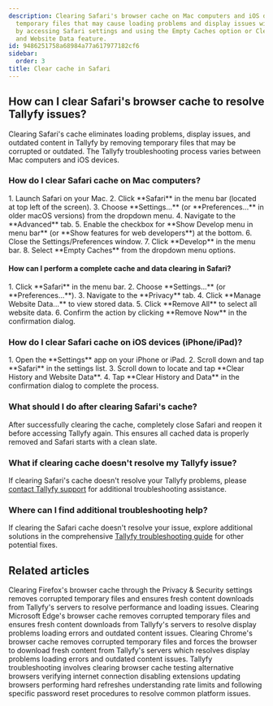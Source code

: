 ```yaml
---
description: Clearing Safari's browser cache on Mac computers and iOS devices removes
  temporary files that may cause loading problems and display issues with Tallyfy
  by accessing Safari settings and using the Empty Caches option or Clear History
  and Website Data feature.
id: 9486251758a68984a77a617977182cf6
sidebar:
  order: 3
title: Clear cache in Safari
---
```



## How can I clear Safari's browser cache to resolve Tallyfy issues?

Clearing Safari's cache eliminates loading problems, display issues, and outdated content in Tallyfy by removing temporary files that may be corrupted or outdated. The Tallyfy troubleshooting process varies between Mac computers and iOS devices.

### How do I clear Safari cache on Mac computers?

<Steps>
1. Launch Safari on your Mac.
2. Click **Safari** in the menu bar (located at top left of the screen).
3. Choose **Settings...** (or **Preferences...** in older macOS versions) from the dropdown menu.
4. Navigate to the **Advanced** tab.
5. Enable the checkbox for **Show Develop menu in menu bar** (or **Show features for web developers**) at the bottom.
6. Close the Settings/Preferences window.
7. Click **Develop** in the menu bar.
8. Select **Empty Caches** from the dropdown menu options.
</Steps>

#### How can I perform a complete cache and data clearing in Safari?

<Steps>
1. Click **Safari** in the menu bar.
2. Choose **Settings...** (or **Preferences...**).
3. Navigate to the **Privacy** tab.
4. Click **Manage Website Data...** to view stored data.
5. Click **Remove All** to select all website data.
6. Confirm the action by clicking **Remove Now** in the confirmation dialog.
</Steps>

### How do I clear Safari cache on iOS devices (iPhone/iPad)?

<Steps>
1. Open the **Settings** app on your iPhone or iPad.
2. Scroll down and tap **Safari** in the settings list.
3. Scroll down to locate and tap **Clear History and Website Data**.
4. Tap **Clear History and Data** in the confirmation dialog to complete the process.
</Steps>

### What should I do after clearing Safari's cache?

After successfully clearing the cache, completely close Safari and reopen it before accessing Tallyfy again. This ensures all cached data is properly removed and Safari starts with a clean slate.


### What if clearing cache doesn't resolve my Tallyfy issue?

If clearing Safari's cache doesn't resolve your Tallyfy problems, please [contact Tallyfy support](https://tallyfy.com/contact-us/) for additional troubleshooting assistance.

### Where can I find additional troubleshooting help?

If clearing the Safari cache doesn't resolve your issue, explore additional solutions in the comprehensive [Tallyfy troubleshooting guide](/products/pro/miscellaneous/troubleshooting/) for other potential fixes.


## Related articles
<CardGrid>
<LinkTitleCard header="<b>Troubleshooting > Clear cache in Firefox</b>" href="/products/pro/miscellaneous/troubleshooting/clear-cache-firefox/" > Clearing Firefox's browser cache through the Privacy & Security settings removes corrupted temporary files and ensures fresh content downloads from Tallyfy's servers to resolve performance and loading issues. </LinkTitleCard>
<LinkTitleCard header="<b>Troubleshooting > Clear cache in Edge</b>" href="/products/pro/miscellaneous/troubleshooting/clear-cache-edge/" > Clearing Microsoft Edge's browser cache removes corrupted temporary files and ensures fresh content downloads from Tallyfy's servers to resolve display problems loading errors and outdated content issues. </LinkTitleCard>
<LinkTitleCard header="<b>Troubleshooting > Clear cache in Chrome</b>" href="/products/pro/miscellaneous/troubleshooting/clear-cache-chrome/" > Clearing Chrome's browser cache removes corrupted temporary files and forces the browser to download fresh content from Tallyfy's servers which resolves display problems loading errors and outdated content issues. </LinkTitleCard>
<LinkTitleCard header="<b>Miscellaneous > Troubleshooting</b>" href="/products/pro/miscellaneous/troubleshooting/" > Tallyfy troubleshooting involves clearing browser cache testing alternative browsers verifying internet connection disabling extensions updating browsers performing hard refreshes understanding rate limits and following specific password reset procedures to resolve common platform issues. </LinkTitleCard>
</CardGrid>